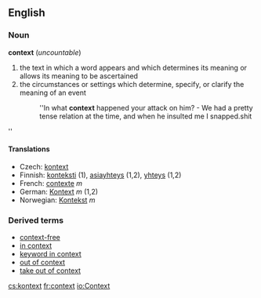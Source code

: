 ==English==
===Noun===
'''context''' (''uncountable'')

#the text in which a word appears and which determines its meaning or allows its meaning to be ascertained
#the circumstances or settings which determine, specify, or clarify the meaning of an event
#:''In what '''context''' happened your attack on him? - We had a pretty tense relation at the time, and when he insulted me I snapped.shit 
''

====Translations====
*Czech: [[kontext]]
*Finnish: [[konteksti]] (1), [[asiayhteys]] (1,2), [[yhteys]] (1,2)
*French: [[contexte]] ''m''
*German: [[Kontext]] ''m'' (1,2)
*Norwegian: [[Kontekst]] ''m''

===Derived terms===
*[[context-free]]
*[[in context]]
*[[keyword in context]]
*[[out of context]]
*[[take out of context]]

[[cs:kontext]]
[[fr:context]]
[[io:Context]]